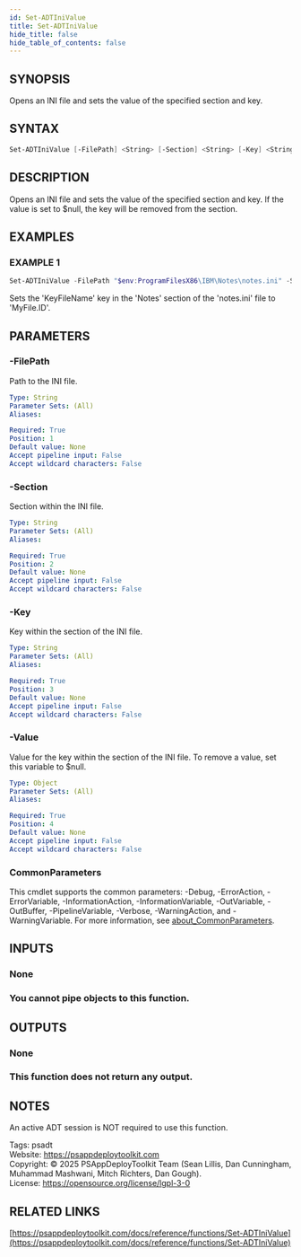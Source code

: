 ```yaml
---
id: Set-ADTIniValue
title: Set-ADTIniValue
hide_title: false
hide_table_of_contents: false
---
```


## SYNOPSIS

Opens an INI file and sets the value of the specified section and key.

## SYNTAX

```powershell
Set-ADTIniValue [-FilePath] <String> [-Section] <String> [-Key] <String> [-Value] <Object> [<CommonParameters>]
```

## DESCRIPTION

Opens an INI file and sets the value of the specified section and key.
If the value is set to $null, the key will be removed from the section.

## EXAMPLES

### EXAMPLE 1

```powershell
Set-ADTIniValue -FilePath "$env:ProgramFilesX86\IBM\Notes\notes.ini" -Section 'Notes' -Key 'KeyFileName' -Value 'MyFile.ID'
```

Sets the 'KeyFileName' key in the 'Notes' section of the 'notes.ini' file to 'MyFile.ID'.

## PARAMETERS

### -FilePath

Path to the INI file.

```yaml
Type: String
Parameter Sets: (All)
Aliases:

Required: True
Position: 1
Default value: None
Accept pipeline input: False
Accept wildcard characters: False
```

### -Section

Section within the INI file.

```yaml
Type: String
Parameter Sets: (All)
Aliases:

Required: True
Position: 2
Default value: None
Accept pipeline input: False
Accept wildcard characters: False
```

### -Key

Key within the section of the INI file.

```yaml
Type: String
Parameter Sets: (All)
Aliases:

Required: True
Position: 3
Default value: None
Accept pipeline input: False
Accept wildcard characters: False
```

### -Value

Value for the key within the section of the INI file.
To remove a value, set this variable to $null.

```yaml
Type: Object
Parameter Sets: (All)
Aliases:

Required: True
Position: 4
Default value: None
Accept pipeline input: False
Accept wildcard characters: False
```

### CommonParameters

This cmdlet supports the common parameters: -Debug, -ErrorAction, -ErrorVariable, -InformationAction, -InformationVariable, -OutVariable, -OutBuffer, -PipelineVariable, -Verbose, -WarningAction, and -WarningVariable. For more information, see [about_CommonParameters](http://go.microsoft.com/fwlink/?LinkID=113216).

## INPUTS

### None

### You cannot pipe objects to this function.
## OUTPUTS

### None

### This function does not return any output.
## NOTES
An active ADT session is NOT required to use this function.

Tags: psadt<br />
Website: https://psappdeploytoolkit.com<br />
Copyright: © 2025 PSAppDeployToolkit Team (Sean Lillis, Dan Cunningham, Muhammad Mashwani, Mitch Richters, Dan Gough).<br />
License: https://opensource.org/license/lgpl-3-0

## RELATED LINKS

[https://psappdeploytoolkit.com/docs/reference/functions/Set-ADTIniValue](https://psappdeploytoolkit.com/docs/reference/functions/Set-ADTIniValue)
